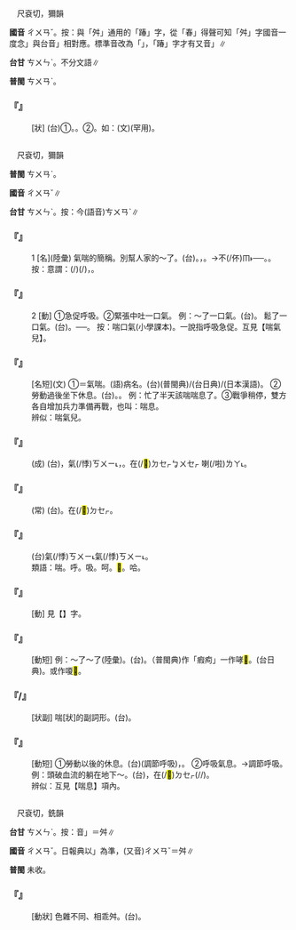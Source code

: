 
=={{ruby|舛|ㄔㄨㄢˇ}}==

　尺袞切，獮韻

'''國音''' <rt>ㄔㄨㄢˇ</rt>。按：與「舛」通用的「踳」字，從「春」得聲可知「舛」字國音一度念{{ruby|「|ㄔㄨㄣˇ}}」與台音{{ruby|「|ㄘㄨㄣˋ}}」相對應。標準音改為「{{ruby|舛|ㄔㄨㄢˇ}}」，「踳」字才有又音{{ruby|「|ㄔㄨㄢˇ}}」∥

'''台甘''' <rt>ㄘㄨㄣˋ</rt>{{ruby|。|ㄘㄨㄢˋ}}。不分文語∥

'''普閩''' <rt>ㄘㄨㄢˋ</rt>。

    

==='''『{{ruby|舛|ㄔㄨㄢˇ}}』'''===
: [狀] (台)①{{ruby|差|ㄘㄚ}}{{ruby|錯|ㄘㄜ˪}}。{{ruby|訛|ㆣㄜˊ}}{{ruby|舛|ㄘㄨㄣˋ}}。②{{ruby|違|ㄨㄧˊ}}{{ruby|背|ㄅㄨㆤ˫}}。如：(文){{ruby|舛|ㄘㄨㄣˋ}}{{ruby|午|ㄫㆦˋ}}(罕用)。
:
    

=={{ruby|喘|ㄔㄨㄢˇ}}==

　尺袞切，獮韻

'''普閩''' <rt>ㄘㄨㄢˋ</rt>。

'''國音''' <rt>ㄔㄨㄢˇ</rt>∥

'''台甘''' <rt>ㄘㄨㄣˋ</rt>{{ruby|、|ㄘㄨㄢˋ}}。按：今(語音)<rt>ㄘㄨㄢˋ</rt>∥

    

==='''『{{ruby|喘|ㄔㄨㄢˇ}}』'''===
:1  [名](陸彙) 氣喘的簡稱。別幫人家的～了。(台){{ruby|瘕|ㄏㆤ}}{{ruby|痀|ㄍㄨ}}。{{ruby|人|ㄌㄤˊ}}{{ruby|瘕|ㄏㆤ}}{{ruby|痀|ㄍㄨ}}，{{ruby|汝|ㄌㄧˋ}}{{ruby|無|ㆠㄜˊ}}{{ruby|瘕|ㄏㆤ}}{{ruby|痀|ㄍㄨ}}{{ruby|亦|ㄧㄚㆷ ͘}}{{ruby|<mark>&#xffacd;</mark>|ㄉㆤ˪/ㄉㄨㆤ˪}}{{ruby|人|ㄌㄤˊ}}{{ruby|瘕|ㄏㆤ}}。→不(/伓)<rt>ㆬ˫</rt>{{ruby|通|ㄊㄤ}}{{ruby|鬥|ㄉㄠ˪}}{{ruby|贊|ㄗㄢ˫}}{{ruby|嘴|ㄘㄨㄧ˪}}──{{ruby|乾|ㄍㄢ}}{{ruby|礁|ㄉㄚ}}{{ruby|做|ㄗㄨㆤ˪/ㄗㄜ˪}}{{ruby|應|ㄧㄣ˪}}{{ruby|鎚|ㄊㄨㄧˊ}}。{{ruby|人|ㄌㄤˊ}}{{ruby|瘕|ㄏㆤ}}{{ruby|汝|ㄌㄧˋ}}{{ruby|亦|ㄧㄚㆷ ͘}}{{ruby|<mark>&#xffacd;</mark>|ㄉㄨㆤ˪}}{{ruby|人|ㄌㄤˊ}}{{ruby|瘕|ㄏㆤ}}。按：意謂：{{ruby|無|ㆠㄜˊ}}{{ruby|主|ㄗㄨˋ}}{{ruby|見|ㄍㄧㄢ˪}}{{ruby|逐|ㄉㄚㆶ ͘}}{{ruby|項|ㄏㄤ˫}}{{ruby|載|ㄉㄞ˫}}(/{{ruby|戴|ㄉㄞ˪}}){{ruby|事|ㄐㄧˋ}}(/{{ruby|事|ㄉㄞ˫}}{{ruby|情|ㄐㄧ˪}}){{ruby|攏|ㄌㆲˋ}}{{ruby|頭|ㄊㄠˊ}}{{ruby|磕|ㄎㆦㆶ ͘}}{{ruby|磕|ㄎㆦㆶ ͘}}{{ruby|<mark>&#xffbd1;</mark>|ㄉㄧㆬ˪}}，{{ruby|若|ㄋㄚˋ}}{{ruby|像|ㄑㄧㆧ˫/ㄑㄧㆫ˫}}{{ruby|摃|ㄍㆲ˪}}{{ruby|搥|ㄊㄨㄧˊ}}。
    

==='''『{{ruby|喘|ㄔㄨㄢˇ}}』'''===
:2  [動] ①急促呼吸。②緊張中吐一口氣。 例：～了一口氣。(台){{ruby|喘|ㄘㄨㄢˋ}}{{ruby|一|ㄐㄧㆵ ͘}}{{ruby|個|ㆤˊ}}{{ruby|氣|ㄎㄨㄧ˪}}。 鬆了一口氣。(台){{ruby|喘|ㄘㄨㄢˋ}}{{ruby|一|ㄐㄧㆵ ͘}}{{ruby|個|ㆤˊ}}{{ruby|氣|ㄎㄨㄧ˪}}。──{{ruby|歇|ㄏㄧㄜㆷ}}{{ruby|喘|ㄘㄨㄞˋ/ㄘㄨㄢˋ}}{{ruby|一|ㄐㄧㆵ ͘}}{{ruby|下|·ㆤ˫}}。 按：喘口氣(小學課本)。一說指呼吸急促。互見【喘氣兒】。
    

==='''『{{ruby|喘|ㄔㄨㄢˇ}}{{ruby|息|ㄒㄧˊ}}』'''===
: [名短](文) ①＝氣喘。(語)病名。(台){{ruby|瘕|ㄏㆤ}}{{ruby|痀|ㄍㄨ}}(普閩典)/{{ruby|痚|ㄏㆤ}}{{ruby|痀|ㄍㄨ}}(台日典)/{{ruby|嗄|ㄏㆤ}}{{ruby|<mark>&#xf9d47;</mark>|ㄍㄨ}}(日本漢語)。 ②勞動過後坐下休息。(台){{ruby|歇|ㄏㄧㄜㆷ}}{{ruby|喘|ㄘㄨㄢˋ}}。{{ruby|歇|ㄏㄧㄜㆷ}}{{ruby|困|ㄎㄨㄣ˪}}。 例：忙了半天該喘喘息了。③戰爭稍停，雙方各自增加兵力準備再戰，也叫：喘息。
:辨似：喘氣兒。
:
    

==='''『{{ruby|茍|ㄍㄡˇ}}{{ruby|延|ㄧㄢˊ}}{{ruby|殘|ㄘㄢˊ}}{{ruby|喘|ㄔㄨㄢˇ}}』'''===
: (成) (台){{ruby|勉|ㆠㄧㄢˋ}}{{ruby|強|ㄍㄧㆲˋ}}{{ruby|延|ㄧㄢˊ}}{{ruby|長|ㄉㆭˊ}}{{ruby|呼|ㄏㆦ}}{{ruby|吸|ㄎㄧㆴ}}，{{ruby|暫|ㄗㆰ˫/ㄐㄧㆰ˫}}{{ruby|時|ㄒㄧˊ}}{{ruby|維|ㄨㄧˊ}}{{ruby|持|ㄑㄧˊ}}氣(/悸)<rt>ㄎㄨㄧ˪</rt>{{ruby|脈|ㄇㆤㆷ ͘}}，{{ruby|偆|ㄘㄨㄣ}}{{ruby|一|ㄐㄧㆵ ͘}}{{ruby|個|ㆤˊ}}{{ruby|氣|ㄎㄨㄧ˪}}{{ruby|絲|ㄒㄧ}}{{ruby|仔|ㄚ}}。在(/<mark>&#xf9549;</mark>)<rt>ㄉㆤㆷ</rt>{{ruby|<mark>&#xffa49;</mark>|ㆠㆤㆷ}}<rt>ㆠㄨㆤㆷ ͘</rt>{{ruby|死|·ㄒㄧˋ}}喇(/啦)<rt>ㄌㄚ˪</rt>。
    

==='''『{{ruby|氣|ㄑㄧˋ}}{{ruby|喘|ㄔㄨㄢˇ}}{{ruby|如|ㄖㄨˊ}}{{ruby|牛|ㄋㄧㄡˊ}}』'''===
: (常) (台){{ruby|狀|ㄗㆲ˫}}{{ruby|喘|ㄘㄨㄢˋ}}{{ruby|氣|ㄎㄨㄧ˪}}{{ruby|急|ㄍㄧㆴ}}{{ruby|切|ㄑㄧㄚㆵ}}。{{ruby|若|ㄋㄚˋ}}{{ruby|像|ㄑㄧㆫ˫/ㄑㄧㆧ˫}}{{ruby|牛|ㆣㄨˊ}}在(/<mark>&#xf9549;</mark>)<rt>ㄉㆤㆷ</rt>{{ruby|喘|ㄘㄨㄢˋ}}。
    

==='''『{{ruby|喘|ㄔㄨㄢˇ}}{{ruby|得|ㄉㄜ}}{{ruby|上|ㄕㄤˋ}}{{ruby|氣|ㄑㄧˋ}}{{ruby|不|ㄅㄨˋ}}{{ruby|接|ㄐㄧㄝ}}{{ruby|下|ㄒㄧㄚˋ}}{{ruby|氣|ㄑㄧˋ}}』'''===
:  (台){{ruby|前|ㄐㄧㄥˊ}}氣(/悸)<rt>ㄎㄨㄧ˪</rt>{{ruby|抵|ㄉㄨˋ/ㄉㄨ˫}}{{ruby|後|ㄠ˫}}氣(/悸)<rt>ㄎㄨㄧ˪</rt>。
:類語：喘。呼。吸。呵。<mark>&#xffc62;</mark>。哈。
:
    

==='''『{{ruby|哮|ㄒㄧㄠ}}{{ruby|喘|ㄔㄨㄢˇ}}』'''===
: [動] 見【{{ruby|哮|ㄒㄧㄠ}}】字。
    

==='''『{{ruby|犯|ㄈㄢˋ}}{{ruby|喘|ㄔㄨㄢˇ}}』'''===
: [動短]  例：～了～了(陸彙)。(台){{ruby|起|ㄎㄧˋ}}{{ruby|瘕|ㄏㆤ}}{{ruby|痀|ㄍㄨ}}。（普閩典)作「瘕痀」一作哮<mark>&#xf9d47;</mark>。{{ruby|痚|ㄏㆤ}}{{ruby|痀|ㄍㄨ}}(台日典)。或作嗄<mark>&#xf9d47;</mark>。
    

==='''『{{ruby|喘|ㄔㄨㄢˇ}}{{ruby|吁|ㄒㄩ}}{{ruby|吁|ㄒㄩ}}/{{ruby|噓|ㄒㄩ}}{{ruby|噓|ㄒㄩ}}』'''===
: [狀副] 喘[狀]的副詞形。(台){{ruby|( )|ㄆㆥ˫}}{{ruby|( )|ㄆㆥ˫}}{{ruby|喘|ㄘㄨㄢˋ}}。
    

==='''『{{ruby|喘|ㄔㄨㄢˇ}}{{ruby|氣|ㄑㄧˋ}}{{ruby|兒|ㄦ}}』'''===
: [動短] ①勞動以後的休息。(台){{ruby|喘|ㄘㄨㄢˋ}}{{ruby|氣|ㄎㄨㄧ˪}}(調節呼吸)，{{ruby|歇|ㄏㄧㄜㆷ}}{{ruby|睏|ㄎㄨㄣ˪}}。 ②呼吸氣息。→調節呼吸。 例：頭破血流的躺在地下～。(台){{ruby|歸|ㄍㄨㄧ}}{{ruby|頭|ㄊㄠˊ}}{{ruby|面|ㆠㄧㄣ˫}}{{ruby|血|ㄏㄨㄧㆷ/ㄏㄨㆤㆷ}}，{{ruby|倒|ㄉㄜ˪}}{{ruby|踮|ㄉㄧㆰ˪}}{{ruby|塗|ㄊㆦˊ}}{{ruby|下|ㄎㄚ}}在(/<mark>&#xf9549;</mark>)<rt>ㄉㆤㆷ</rt>{{ruby|喘|ㄘㄨㄢˋ}}(/{{ruby|( )|ㄆㆩ˫}}{{ruby|( )|ㄆㆩ˫}}{{ruby|喘|ㄘㄨㄢˋ}}/{{ruby|( )|ㄆㆥ˫}}{{ruby|( )|ㄆㆥ˫}}{{ruby|喘|ㄘㄨㄢˋ}})。
:辨似：互見【喘息】項內。
:
    

=={{ruby|踳|ㄔㄨㄢˇ}}==

　尺袞切，銑韻

'''台甘''' <rt>ㄘㄨㄣˋ</rt>。按：音{{ruby|「|ㄘㄨㄣˋ}}」＝舛∥

'''國音''' <rt>ㄔㄨㄢˇ</rt>。日報典以{{ruby|「|ㄔㄨㄣˇ}}」為準，(又音)<rt>ㄔㄨㄢˇ</rt>＝舛∥

'''普閩''' 未收。

    

==='''『{{ruby|踳|ㄔㄨㄢˇ}}{{ruby|駁|ㄅㄛˊ}}』'''===
: [動狀] 色雜不同、相乖舛。(台){{ruby|錯|ㄘㆦㆶ}}{{ruby|亂|ㄌㄨㄢ˫}}。
    
